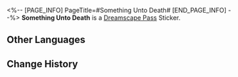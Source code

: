<%-- [PAGE_INFO]
PageTitle=#Something Unto Death#
[END_PAGE_INFO] --%>
{{Stub|Location information}}
{{Item Infobox
|id          = 223405
|image       = Dreamscape Pass Sticker Something Unto Death.png
|type        = Dreamscape Pass Sticker
|type2       = Eldritch Dreamfall (I) Stickers
|invCategory = 
|rarity      = 4
|effect      = Digital stickers that can be used to decorate the pages of the Dreamtour Handbook. They come in many different styles.
|description = 
|source1     = [[Unlocked by Default]]
}}
{{Description|No one lives long enough to count the number of eyes.}}
'''Something Unto Death''' is a [[Dreamscape Pass]] Sticker.

==Other Languages==
{{Other Languages
|en   = Something Unto Death
|zhs  = 何物朝向死亡
|zht  = 何物朝向死亡
|ja   = 死へ向かうのは何物
|ko   = 무엇이 죽음으로 향하는가
|es   = Algo Hacia la Muerte
|fr   = Projection de la mort
|ru   = Что-то к смерти
|th   = สิ่งที่หันสู่ความตาย
|vi   = Vật Gì Hướng Về Cái Chết
|de   = Dem Tod entgegen
|id   = Something Unto Death
|pt   = Algo até a Morte
}}

==Change History==
{{Change History|2.0}}